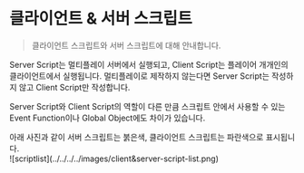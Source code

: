 
# 클라이언트 & 서버 스크립트

> 클라이언트 스크립트와 서버 스크립트에 대해 안내합니다.

Server Script는 멀티플레이 서버에서 실행되고, Client Script는 플레이어 개개인의 클라이언트에서 실행됩니다. 멀티플레이로 제작하지 않는다면 Server Script는 작성하지 않고 Client Script만 작성합니다.

Server Script와 Client Script의 역할이 다른 만큼 스크립트 안에서 사용할 수 있는 Event Function이나 Global Object에도 차이가 있습니다.

<Callout type="info">
    아래 사진과 같이 서버 스크립트는 붉은색, 클라이언트 스크립트는 파란색으로 표시됩니다.  
    <br/>
    ![scriptlist](../../../../images/client&server-script-list.png)
</Callout>